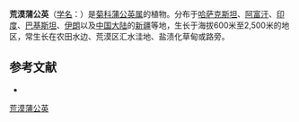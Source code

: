 {{Speciesbox
| name = 荒漠蒲公英
| status = 
| status_system = 
| image =
| genus = Taraxacum
| species = monochlamydeum
| authority = Hand.-Mazz.
}}

'''荒漠蒲公英'''（[[学名|学名]]：{{lang|la|''Taraxacum monochlamydeum''}}）是[[菊科|菊科]][[蒲公英属|蒲公英属]]的植物。分布于[[哈萨克斯坦|哈萨克斯坦]]、[[阿富汗|阿富汗]]、[[印度|印度]]、[[巴基斯坦|巴基斯坦]]、[[伊朗|伊朗]]以及[[中国大陆|中国大陆]]的[[新疆|新疆]]等地，生长于海拔600米至2,500米的地区，常生长在农田水边、荒漠区汇水洼地、盐渍化草甸或路旁。

== 参考文献 ==
<div class="references-small">
* {{cite web| url =http://www.bioinfo.cn/db05/KmzwSpecies.php?action=view&id=6000| title =荒漠蒲公英| work =《中国高等植物数据库全库》| publisher =中国科学院微生物研究所| author =昆明植物研究所| accessdate =2009-02-25| deadurl =yes| archiveurl =https://web.archive.org/web/20160305083502/http://www.bioinfo.cn/db05/KmzwSpecies.php?action=view&id=6000| archivedate =2016-03-05}}
</div>
{{Taxonbar|from=Q15232136}}

[[Category:蒲公英属|荒漠蒲公英]]


{{植物小作品}}